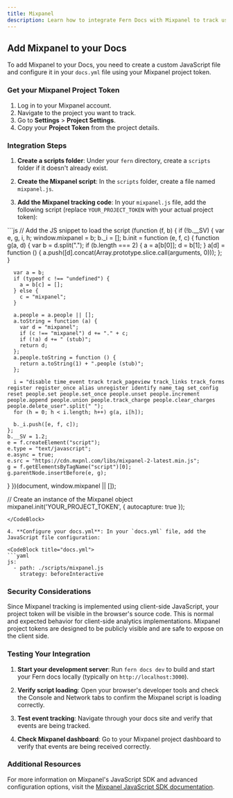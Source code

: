 ```yaml
---
title: Mixpanel
description: Learn how to integrate Fern Docs with Mixpanel to track user behavior and analytics.
---
```


## Add Mixpanel to your Docs

To add Mixpanel to your Docs, you need to create a custom JavaScript file and configure it in your `docs.yml` file using your Mixpanel project token.

### Get your Mixpanel Project Token

1. Log in to your Mixpanel account.
2. Navigate to the project you want to track.
3. Go to **Settings** > **Project Settings**.
4. Copy your **Project Token** from the project details.

### Integration Steps

1. **Create a scripts folder**: Under your `fern` directory, create a `scripts` folder if it doesn't already exist.

2. **Create the Mixpanel script**: In the `scripts` folder, create a file named `mixpanel.js`.

3. **Add the Mixpanel tracking code**: In your `mixpanel.js` file, add the following script (replace `YOUR_PROJECT_TOKEN` with your actual project token):

<CodeBlock title="fern/scripts/mixpanel.js">
```js
// Add the JS snippet to load the script
(function (f, b) {
  if (!b.__SV) {
    var e, g, i, h;
    window.mixpanel = b;
    b._i = [];
    b.init = function (e, f, c) {
      function g(a, d) {
        var b = d.split(".");
        if (b.length === 2) {
          a = a[b[0]];
          d = b[1];
        }
        a[d] = function () {
          a.push([d].concat(Array.prototype.slice.call(arguments, 0)));
        };
      }

      var a = b;
      if (typeof c !== "undefined") {
        a = b[c] = [];
      } else {
        c = "mixpanel";
      }

      a.people = a.people || [];
      a.toString = function (a) {
        var d = "mixpanel";
        if (c !== "mixpanel") d += "." + c;
        if (!a) d += " (stub)";
        return d;
      };
      a.people.toString = function () {
        return a.toString(1) + ".people (stub)";
      };

      i = "disable time_event track track_pageview track_links track_forms register register_once alias unregister identify name_tag set_config reset people.set people.set_once people.unset people.increment people.append people.union people.track_charge people.clear_charges people.delete_user".split(" ");
      for (h = 0; h < i.length; h++) g(a, i[h]);

      b._i.push([e, f, c]);
    };
    b.__SV = 1.2;
    e = f.createElement("script");
    e.type = "text/javascript";
    e.async = true;
    e.src = "https://cdn.mxpnl.com/libs/mixpanel-2-latest.min.js";
    g = f.getElementsByTagName("script")[0];
    g.parentNode.insertBefore(e, g);
  }
})(document, window.mixpanel || []);

// Create an instance of the Mixpanel object
mixpanel.init('YOUR_PROJECT_TOKEN', { autocapture: true });
```
</CodeBlock>

4. **Configure your docs.yml**: In your `docs.yml` file, add the JavaScript file configuration:

<CodeBlock title="docs.yml">
```yaml
js:
  - path: ./scripts/mixpanel.js
    strategy: beforeInteractive
```
</CodeBlock>

### Security Considerations

Since Mixpanel tracking is implemented using client-side JavaScript, your project token will be visible in the browser's source code. This is normal and expected behavior for client-side analytics implementations. Mixpanel project tokens are designed to be publicly visible and are safe to expose on the client side.

### Testing Your Integration

1. **Start your development server**: Run `fern docs dev` to build and start your Fern docs locally (typically on `http://localhost:3000`).

2. **Verify script loading**: Open your browser's developer tools and check the Console and Network tabs to confirm the Mixpanel script is loading correctly.

3. **Test event tracking**: Navigate through your docs site and verify that events are being tracked.

4. **Check Mixpanel dashboard**: Go to your Mixpanel project dashboard to verify that events are being received correctly.

### Additional Resources

For more information on Mixpanel's JavaScript SDK and advanced configuration options, visit the [Mixpanel JavaScript SDK documentation](https://docs.mixpanel.com/docs/tracking-methods/sdks/javascript).
